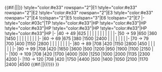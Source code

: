 {{#if:{{{rows|}}}||{{{!}} class="wikitable typography-xl-optout" align="center"}}
|-
!style="width:20%" rowspan="2"|Casual{{#if:{{{rows|}}}|<sup>{{Edit|Winter 2018 Event/Info/Casual HP}}</sup>}}
!style="color:#e33" rowspan="2"|E1
!style="color:#e33" rowspan="2"|E2
!style="color:#e33" rowspan="2"|E3
!style="color:#e33" rowspan="2"|E4
!colspan="2"|E5
!colspan="3"|E6
!colspan="2"|E7
|-
!style="color:#03c"|TP
!style="color:#e33"|HP
!style="color:#e33"|HP
!style="color:#e33"|HP
!style="color:#e33"|HP
!style="color:#e33"|HP
!style="color:#e33"|HP
|-
|40 → 49
|625
|
|
|
|
|
|
|
|
|
|
|-
|50 → 59
|650
|360
|1450
|
|
|
|
|
|
|
|
|-
|60 → 69
|675
|380
|1500
|2400
|
|
|
|
|
|
|
|-
|70 → 79
|700
|400
|1150
|2800
|
|
|
|
|
|
|
|-
|80 → 89
|708
|420
|1150
|2800
|450
|
|
|
|
|
|
|-
|90 → 99
|708
|420
|1650
|3600
|500
|1200
|950
|1900
|1100
|2150
|
|-
|100 → 109
|708
|420
|1700
|4000
|500
|1250
|1000
|2000
|1135
|2300
|4200
|-
|110 → 120
|708
|420
|1750
|4400
|500
|1400
|1050
|2100
|1170
|2400
|4500
{{#if:{{{rows|}}}||{{!}}} }}